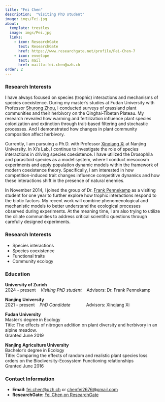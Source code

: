 ```yaml
---
title: "Fei Chen"
description:  "Visiting PhD student"
image: imgs/Fei.jpg
about:
  template: trestles
  image: imgs/Fei.jpg
  links:
    - icon: ResearchGate
      text: ResearchGate
      href: https://www.researchgate.net/profile/Fei-Chen-7
    - icon: envelope
      text: mail
      href: mailto:fei.chen@uzh.ch
order: 2
---
```


### Research Interests

I have always focused on species (trophic) interactions and mechanisms of species coexistence. During my master's studies at Fudan University with Professor [Shurong Zhou](https://www.researchgate.net/profile/Shurong-Zhou), I conducted surveys of grassland plant communities and their herbivory on the Qinghai-Tibetan Plateau. My research revealed how warming and fertilization influence plant species colonization and extinction through trait-based filtering and stochastic processes. And I demonstrated how changes in plant community composition affect herbivory.

Currently, I am pursuing a Ph.D. with Professor [Xinqiang Xi](https://www.researchgate.net/profile/Xinqiang-Xi) at Nanjing University. In Xi's Lab, I continue to investigate the role of species interactions in driving species coexistence. I have utilized the Drosophila and parasitoid species as a model system, where I conduct mesocosm experiments and apply population dynamic models within the framework of modern coexistence theory. Specifically, I am interested in how competition-induced trait changes influence competitive dynamics and how these interactions shift in the presence of natural enemies.

In November 2014, I joined the group of Dr. [Frank Pennekamp](https://frank-pennekamp.info) as a visiting student for one year to further explore how trophic interactions respond to the biotic factors. My recent work will combine phenomenological and mechanistic models to better understand the ecological processes observed during experiments. At the meaning time, I am also trying to utilize the ciliate communities to address critical scientific questions through carefully designed experiments.\

### Research Interests

-   Species interactions
-   Species coexistence
-   Functional traits
-   Community ecology

### Education

**University of Zurich**\
2024 - present &nbsp;&nbsp; *Visiting PhD student* &nbsp;&nbsp;&nbsp;Advisors: Dr. Frank Pennekamp

**Nanjing University**\
2021 - present &nbsp;&nbsp;&nbsp;*PhD Candidate* &nbsp;&nbsp;&nbsp;&nbsp;&nbsp;&nbsp;&nbsp;&nbsp;&nbsp;&nbsp;&nbsp; Advisors: Xinqiang Xi

**Fudan University**\
Master's degree in Ecology\
Title: The effects of nitrogen addition on plant diversity and herbivory in an alpine meadow.\
Granted June 2019

**Nanjing Agriculture University**\
Bachelor's degree in Ecology\
Title: Comparing the effects of random and realistic plant species loss orders on the Biodiversity-Ecosystem Functioning relationships\
Granted June 2016

### Contact Information

- **Email**: [fei.chen@uzh.ch](mailto:fei.chen@uzh.ch) or [chenfei2676@gmail.com](mailto:chenfei2676@gmail.com)
- **ResearchGate**: [Fei Chen on ResearchGate](https://www.researchgate.net/profile/Fei-Chen-7)

